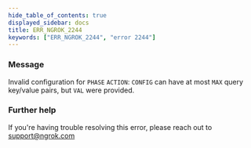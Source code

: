 ```yaml
---
hide_table_of_contents: true
displayed_sidebar: docs
title: ERR_NGROK_2244
keywords: ["ERR_NGROK_2244", "error 2244"]
---
```


### Message

Invalid configuration for `PHASE` `ACTION`: `CONFIG` can have at most `MAX` query key/value pairs, but `VAL` were provided.

### Further help

If you're having trouble resolving this error, please reach out to [support@ngrok.com](mailto:support@ngrok.com?subject=Help%20with%20ERR_NGROK_2244)
